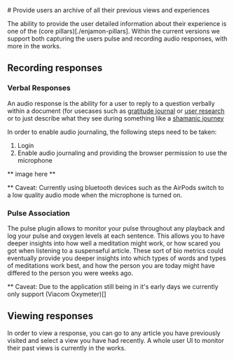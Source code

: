 # Provide users an archive of all their previous views and experiences

The ability to provide the user detailed information about their experience is one of the  (core pillars)[./enjamon-pillars]. Within the current versions we support both capturing the users pulse and recording audio responses, with more in the works.

## Recording responses 

### Verbal Responses

An audio response is the ability for a user to reply to a question verbally within a document (for usecases such as [gratitude journal]() or [user research]() or to just describe what they see during something like a [shamanic journey]()

In order to enable audio journaling, the following steps need to be taken:

1) Login
2) Enable audio journaling and providing the browser permission to use the microphone

** image here **

** Caveat: Currently using bluetooth devices such as the AirPods switch to a low quality audio mode when the microphone is turned on.

### Pulse Association

The pulse plugin allows to monitor your pulse throughout any playback and log your pulse and oxygen levels at each sentence. This allows you to have deeper insights into how well a meditation might work, or how scared you got when listening to a suspenseful article. These sort of bio metrics could eventually provide you deeper insights into which types of words and types of meditations work best, and how the person you are today might have differed to the person you were weeks ago.

** Caveat: Due to the application still being in it's early days we currently only support (Viacom Oxymeter)[]

## Viewing responses

In order to view a response, you can go to any article you have previously visited and select a view you have had recently. A whole user UI to monitor their past views is currently in the works.

